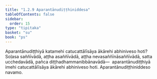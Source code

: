 ```yaml
---
title: "1.2.9 Aparantānudiṭṭhiniddesa"
tableOfContents: false
sidebar:
  order: 15
type: "tipitaka"
basket: "su"
book: "ps"
---
```



<DynamicBreadcrumb />

<Division number="142" book="ps" bookNo="26" page="154">

<Paragraph number="811" book="ps">
Aparantānudiṭṭhiyā katamehi catucattālīsāya ākārehi abhiniveso hoti? Soḷasa saññīvādā, aṭṭha asaññīvādā, aṭṭha nevasaññīnāsaññīvādā, satta ucchedavādā, pañca diṭṭhadhammanibbānavādā—  aparantānudiṭṭhiyā imehi catucattālīsāya ākārehi abhiniveso hoti.

</Paragraph>
</Division>

<Paragraph number="812" type="center" book="ps">
Aparantānudiṭṭhiniddeso navamo.
</Paragraph>